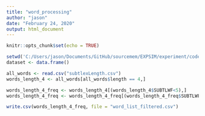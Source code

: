 ```yaml
---
title: "word_processing"
author: "jason"
date: "February 24, 2020"
output: html_document
---
```


```r
knitr::opts_chunk$set(echo = TRUE)
```

```r
setwd('C:/Users/jason/Documents/GitHub/sourcemem/EXPSIM/experiment/code/simultaneous/word-lists')
dataset <- data.frame()

all_words <- read.csv("subtlexLength.csv")
words_length_4 <- all_words[all_words$length == 4,]

words_length_4_freq <- words_length_4[(words_length_4$SUBTLWF<5),]
words_length_4_freq <- words_length_4_freq[(words_length_4_freq$SUBTLWF>1),]

write.csv(words_length_4_freq, file = "word_list_filtered.csv")

```